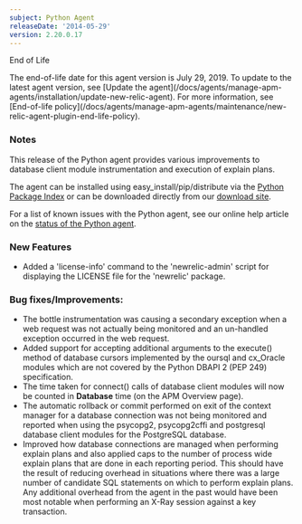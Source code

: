 ```yaml
---
subject: Python Agent
releaseDate: '2014-05-29'
version: 2.20.0.17
---
```


End of Life

<Callout variant="important">
  The end-of-life date for this agent version is July 29, 2019. To update to the latest agent version, see [Update the agent](/docs/agents/manage-apm-agents/installation/update-new-relic-agent). For more information, see [End-of-life policy](/docs/agents/manage-apm-agents/maintenance/new-relic-agent-plugin-end-life-policy).
</Callout>

### Notes

This release of the Python agent provides various improvements to database client module instrumentation and execution of explain plans.

The agent can be installed using easy_install/pip/distribute via the [Python Package Index](https://pypi.python.org/pypi/newrelic) or can be downloaded directly from our [download site](http://download.newrelic.com/python_agent/release/).

For a list of known issues with the Python agent, see our online help article on the [status of the Python agent](https://newrelic.com/docs/python/status-of-python-agent).

### New Features

* Added a 'license-info' command to the 'newrelic-admin' script for displaying the LICENSE file for the 'newrelic' package.

### Bug fixes/Improvements:

* The bottle instrumentation was causing a secondary exception when a web request was not actually being monitored and an un-handled exception occurred in the web request.
* Added support for accepting additional arguments to the execute() method of database cursors implemented by the oursql and cx_Oracle modules which are not covered by the Python DBAPI 2 (PEP 249) specification.
* The time taken for connect() calls of database client modules will now be counted in **Database** time (on the APM Overview page).
* The automatic rollback or commit performed on exit of the context manager for a database connection was not being monitored and reported when using the psycopg2, psycopg2cffi and postgresql database client modules for the PostgreSQL database.
* Improved how database connections are managed when performing explain plans and also applied caps to the number of process wide explain plans that are done in each reporting period. This should have the result of reducing overhead in situations where there was a large number of candidate SQL statements on which to perform explain plans. Any additional overhead from the agent in the past would have been most notable when performing an X-Ray session against a key transaction.
